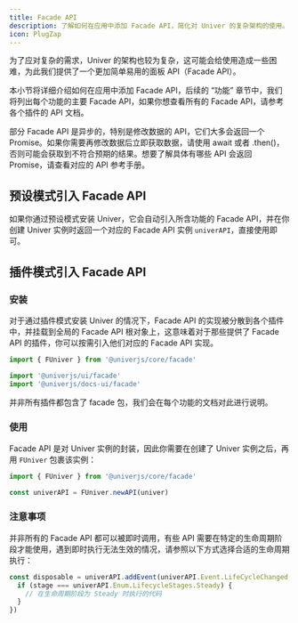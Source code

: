 ```yaml
---
title: Facade API
description: 了解如何在应用中添加 Facade API，简化对 Univer 的复杂架构的使用。
icon: PlugZap
---
```


为了应对复杂的需求，Univer 的架构也较为复杂，这可能会给使用造成一些困难，为此我们提供了一个更加简单易用的面板 API（Facade API）。

本小节将详细介绍如何在应用中添加 Facade API，后续的 “功能” 章节中，我们将列出每个功能的主要 Facade API，如果你想查看所有的 Facade API，请参考各个插件的 API 文档。

<Callout type="warning" title="注意事项">
  部分 Facade API 是异步的，特别是修改数据的 API，它们大多会返回一个 Promise。如果你需要再修改数据后立即获取数据，请使用 await 或者 .then()，否则可能会获取到不符合预期的结果。想要了解具体有哪些 API 会返回 Promise，请查看对应的 API 参考手册。
</Callout>

## 预设模式引入 Facade API

如果你通过预设模式安装 Univer，它会自动引入所含功能的 Facade API，并在你创建 Univer 实例时返回一个对应的 Facade API 实例 `univerAPI`，直接使用即可。

## 插件模式引入 Facade API

### 安装

对于通过插件模式安装 Univer 的情况下，Facade API 的实现被分散到各个插件中，并挂载到全局的 Facade API 根对象上，这意味着对于那些提供了 Facade API 的插件，你可以按需引入他们对应的 Facade API 实现。

```typescript
import { FUniver } from '@univerjs/core/facade'

import '@univerjs/ui/facade'
import '@univerjs/docs-ui/facade'
```

<Callout type="warning" title="注意事项">
  并非所有插件都包含了 facade 包，我们会在每个功能的文档对此进行说明。
</Callout>

### 使用

Facade API 是对 Univer 实例的封装，因此你需要在创建了 Univer 实例之后，再用 `FUniver` 包裹该实例：

```typescript
import { FUniver } from '@univerjs/core/facade'

const univerAPI = FUniver.newAPI(univer)
```

### 注意事项

并非所有的 Facade API 都可以被即时调用，有些 API 需要在特定的生命周期阶段才能使用，遇到即时执行无法生效的情况，请参照以下方式选择合适的生命周期执行：

```typescript
const disposable = univerAPI.addEvent(univerAPI.Event.LifeCycleChanged, ({ stage }) => {
  if (stage === univerAPI.Enum.LifecycleStages.Steady) {
    // 在生命周期阶段为 Steady 时执行的代码
  }
})
```
